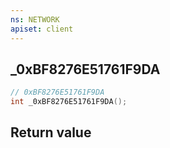 ```yaml
---
ns: NETWORK
apiset: client
---
```

## _0xBF8276E51761F9DA

```c
// 0xBF8276E51761F9DA
int _0xBF8276E51761F9DA();
```



## Return value